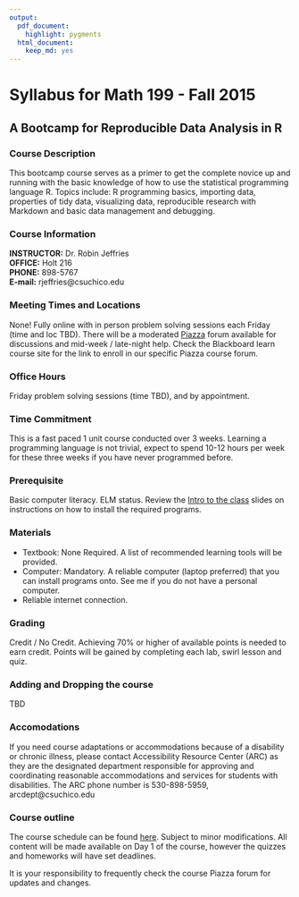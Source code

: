 ```yaml
---
output:
  pdf_document:
    highlight: pygments
  html_document:
    keep_md: yes
---
```


# Syllabus for Math 199 - Fall 2015 
## A Bootcamp for Reproducible Data Analysis in R


### Course Description
This bootcamp course serves as a primer to get the complete novice up and running with the basic knowledge of how to use the statistical programming language R. Topics include: R programming basics, importing data, properties of tidy data, visualizing data, reproducible research with Markdown and basic data management and debugging. 

### Course Information
**INSTRUCTOR:** Dr. Robin Jeffries  
**OFFICE:** Holt 216  
**PHONE:** 898-5767  
**E-mail:** rjeffries@csuchico.edu  

### Meeting Times and Locations 
None!
Fully online with in person problem solving sessions each Friday (time and loc TBD). There will be a moderated [Piazza](https://piazza.com/account/login) forum available for discussions and mid-week / late-night help. Check the Blackboard learn course site for the link to enroll in our specific Piazza course forum. 

### Office Hours 
Friday problem solving sessions (time TBD), and by appointment. 

### Time Commitment
This is a fast paced 1 unit course conducted over 3 weeks. Learning a programming language is not trivial, expect to spend 10-12 hours per week for these three weeks if you have never programmed before. 

### Prerequisite
Basic computer literacy. ELM status. 
Review the [Intro to the class]("/lecture_notes/0_1_-_Intro_to_the_class.pdf") slides on instructions on how to install the required programs. 

### Materials

* Textbook: None Required. A list of recommended learning tools will be provided.
* Computer: Mandatory. A reliable computer (laptop preferred) that you can install programs onto. See me if you do not have a personal computer. 
* Reliable internet connection.

### Grading
Credit / No Credit. Achieving 70% or higher of available points is needed to earn credit. Points will be gained by completing each lab, swirl lesson and quiz.  
  
### Adding and Dropping the course
TBD

### Accomodations
If you need course adaptations or accommodations because of a disability or chronic illness, please contact Accessibility Resource Center (ARC) as they are the designated department responsible for approving and coordinating reasonable accommodations and services for students with disabilities. The ARC phone number is 530-898-5959, arcdept@csuchico.edu

### Course outline
The course schedule can be found [here]("Schedule.pdf"). Subject to minor modifications. All content will be made available on Day 1 of the course, however the quizzes and homeworks will have set deadlines. 

It is your responsibility to frequently check the course Piazza forum for updates and changes. 




